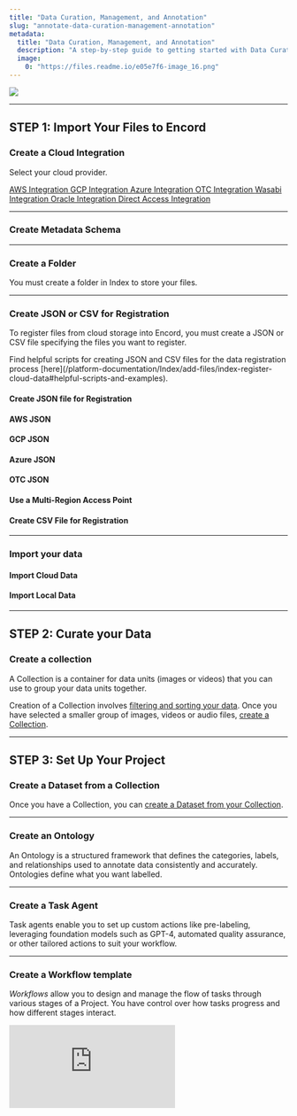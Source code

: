```yaml
---
title: "Data Curation, Management, and Annotation"
slug: "annotate-data-curation-management-annotation"
metadata: 
  title: "Data Curation, Management, and Annotation"
  description: "A step-by-step guide to getting started with Data Curation, Management, and Annotation in Encord."
  image: 
    0: "https://files.readme.io/e05e7f6-image_16.png"
---
```


<div class="flex justify-center">
    <img src="https://storage.googleapis.com/docs-media.encord.com/static/img/Data-curation-management-annotation-2.png" />
</div>


---

## STEP 1: Import Your Files to Encord

### Create a Cloud Integration

Select your cloud provider.

<div key="1" lang="en">
  <head>
    <meta charSet="UTF-8" />
    <meta content="width=device-width, initial-scale=1.0" name="viewport" />
    <title>Clickable Div</title>
  </head>
  <div className="container">
    <a
      className="clickable-div"
      href="/platform-documentation/General/annotate-data-integrations/annotate-aws-integration"
    >
      AWS Integration
    </a>
    <a
      className="clickable-div"
      href="/platform-documentation/General/annotate-data-integrations/annotate-gcp-integration"
    >
      GCP Integration
    </a>
    <a
      className="clickable-div"
      href="/platform-documentation/General/annotate-data-integrations/annotate-azure-blob-integration"
    >
      Azure Integration
    </a>
    <a
      className="clickable-div"
      href="/platform-documentation/General/annotate-data-integrations/annotate-otc-integration"
    >
      OTC Integration
    </a>
    <a
      className="clickable-div"
      href="/platform-documentation/General/annotate-data-integrations/annotate-wasabi-integration"
    >
      Wasabi Integration
    </a>
    <a
      className="clickable-div"
      href="/platform-documentation/General/annotate-data-integrations/annotate-oracle-integration"
    >
      Oracle Integration
    </a>
        <a
      className="clickable-div"
      href="/platform-documentation/General/annotate-data-integrations/annotate-direct-access-integration"
    >
      Direct Access Integration
    </a>
  </div>
</div>

---

### Create Metadata Schema



<MetadataSchemaGetStarted />

---

### Create a Folder

You must create a folder in Index to store your files.


<CreateFolder />

---

### Create JSON or CSV for Registration

To register files from cloud storage into Encord, you must create a JSON or CSV file specifying the files you want to register. 

<Tip> 
Find helpful scripts for creating JSON and CSV files for the data registration process [here](/platform-documentation/Index/add-files/index-register-cloud-data#helpful-scripts-and-examples).
</Tip>









<CreateJSONorCSV />

<AccordionGroup>
  <Accordion title="JSON Format">

#### Create JSON file for Registration

<CreateJSONIntro />

  <Accordion title="JSON for AWS">

#### AWS JSON

<CreateJSONAWS />


  </Accordion >


  <Accordion title="JSON for GCP">

#### GCP JSON

<CreateJSONGCP />

  </Accordion >

  <Accordion title="JSON for Azure">

#### Azure JSON

<CreateJSONAzure />

  </Accordion >


  <Accordion title="JSON for OTC">

#### OTC JSON

<CreateJSONOTC />

</Accordion >

  <Accordion title="JSON for AWS Multi-Region Access Point">

#### Use a Multi-Region Access Point

<CreateJSONAWSMultiRegionAP />


</Accordion >

</Accordion >

</AccordionGroup>

<AccordionGroup>
  <Accordion title="CSV Format">

#### Create CSV File for Registration

<CSVformat />

  </Accordion>
</AccordionGroup>

---

### Import your data


<AccordionGroup>
  <Accordion title="Import cloud data">

#### Import Cloud Data


<UploadDataCloud />

  </Accordion>
</AccordionGroup>

<AccordionGroup>
  <Accordion title="Import local data">


#### Import Local Data

<UploadDataLocal />

  </Accordion>
</AccordionGroup>

---

## STEP 2: Curate your Data

### Create a collection

A Collection is a container for data units (images or videos) that you can use to group your data units together.

Creation of a Collection involves [filtering and sorting your data](/platform-documentation/Index/index-filter-sort). Once you have selected a smaller group of images, videos or audio files, [create a Collection](/platform-documentation/Index/index-create-collections).


<CreateCollection />

---

## STEP 3: Set Up Your Project

### Create a Dataset from a Collection

Once you have a Collection, you can [create a Dataset from your Collection](/platform-documentation/Index/index-create-dataset-from-collection). 

---

### Create an Ontology

An Ontology is a structured framework that defines the categories, labels, and relationships used to annotate data consistently and accurately. Ontologies define what you want labelled. 


<CreateOntologies />

---

### Create a Task Agent

Task agents enable you to set up custom actions like pre-labeling, leveraging foundation models such as GPT-4, automated quality assurance, or other tailored actions to suit your workflow.



<ConfigureAndTriggerAgents />

---

### Create a Workflow template

_Workflows_ allow you to design and manage the flow of tasks through various stages of a Project. You have control over how tasks progress and how different stages interact.

<AccordionGroup>
   <Accordion title="Video tutorial - Creating workflow templates">

<div
  style={{
    height: '0',
    paddingBottom: '56.25%',
    position: 'relative'
  }}
>
  <iframe
    allowFullScreen
    frameBorder="0"
    mozallowfullscreen=""
    src="https://www.loom.com/embed/dc0152c0cb8f481dac51c3a7eb1c5a0f?sid=f48a872a-f81f-4522-a904-199a9d306c40"
    style={{
      height: '100%',
      left: '0',
      position: 'absolute',
      top: '0',
      width: '100%'
    }}
    webkitallowfullscreen=""
  />
</div>

  </Accordion>
</AccordionGroup>

To set up a Workflow template, navigate to the Annotate section of the Encord platform, and click the **+ New workflow** button

<div class="flex justify-center">
    <img src="https://storage.googleapis.com/docs-media.encord.com/static/img/new-workflow-template-2.png" width="700" />
</div>


<CreateWorkflow />

### Create the Project

Projects in Encord bring together Datasets, Ontologies, and Workflows. Datasets are labeled according to the Ontology, while the Workflow defines how tasks progress through the Project from start to finish.


<CreateProject />

#### Add users to the Project

After creating a Project you must invite users to act as annotators, reviewers, team managers, and admins. Collaborators can be added as individuals, or as part of [user groups](/platform-documentation/General/general-your-organization#user-groups).


<AddProjectCollaborators />

## STEP 4: Label your Data

Now you are ready to label your data. We recommend you and your team watch these introductory videos. 

<Tip>For more details, see our comprehensive [tutorial on labeling here](/platform-documentation/GettingStarted/gettingstarted-labeling).</Tip>

<AccordionGroup>
   <Accordion title="Video tutorial - Introduction to image annotation">

<div
  style={{
    height: '0',
    paddingBottom: '56.25%',
    position: 'relative'
  }}
>
  <iframe
    allowFullScreen
    frameBorder="0"
    mozallowfullscreen=""
    src="https://www.loom.com/embed/44a0c44e350e4900b75b236934880ae0?sid=2bc76a90-40da-4af5-9ec6-253ac27254b1"
    style={{
      height: '100%',
      left: '0',
      position: 'absolute',
      top: '0',
      width: '100%'
    }}
    webkitallowfullscreen=""
  />
</div>

  </Accordion>
</AccordionGroup>

<AccordionGroup>
   <Accordion title="Video tutorial - Introduction to video annotation">
<div
  style={{
    height: '0',
    paddingBottom: '56.25%',
    position: 'relative'
  }}
>
  <iframe
    allowFullScreen
    frameBorder="0"
    mozallowfullscreen=""
    src="https://www.loom.com/embed/8e6255f742454694ade6bcf38bee11c0?sid=bb568aff-823f-4e07-bcdf-ae101b3ffbe3"
    style={{
      height: '100%',
      left: '0',
      position: 'absolute',
      top: '0',
      width: '100%'
    }}
    webkitallowfullscreen=""
  />
</div>

  </Accordion>
</AccordionGroup>

## STEP 5: Export your Labels


<ExportLabels />
